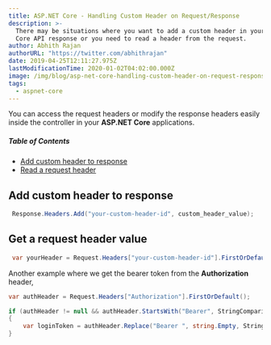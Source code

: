 ```yaml
---
title: ASP.NET Core - Handling Custom Header on Request/Response
description: >-
  There may be situations where you want to add a custom header in your ASP.NET
  Core API response or you need to read a header from the request.
author: Abhith Rajan
authorURL: "https://twitter.com/abhithrajan"
date: 2019-04-25T12:11:27.975Z
lastModificationTime: 2020-01-02T04:02:00.000Z
image: /img/blog/asp-net-core-handling-custom-header-on-request-response.png
tags:
  - aspnet-core
---
```


You can access the request headers or modify the response headers easily inside the controller in your **ASP.NET Core** applications.

##### Table of Contents <!-- omit in toc -->

- [Add custom header to response](#add-custom-hader-to-response)
- [Read a request header](#read-a-request-header)

## Add custom header to response

```csharp
 Response.Headers.Add("your-custom-header-id", custom_header_value);
```

## Get a request header value

```csharp
 var yourHeader = Request.Headers["your-custom-header-id"].FirstOrDefault();
```

Another example where we get the bearer token from the **Authorization** header,

```cs
var authHeader = Request.Headers["Authorization"].FirstOrDefault();

if (authHeader != null && authHeader.StartsWith("Bearer", StringComparison.OrdinalIgnoreCase))
{
    var loginToken = authHeader.Replace("Bearer ", string.Empty, StringComparison.OrdinalIgnoreCase);
}
```
